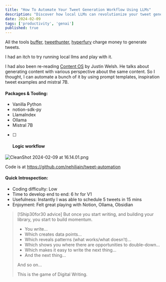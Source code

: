 ```yaml
---
title: "How To Automate Your Tweet Generation Workflow Using LLMs"
description: "Discover how local LLMs can revolutionize your tweet generation process and boost your productivity!"
date: 2024-02-09
tags: ['productivity', 'genai']
published: true
---
```



All the tools [buffer](https://publish.buffer.com/), [tweethunter](https://tweethunter.io/), [hyperfury](https://hypefury.com/) charge money to generate tweets. 

I had an itch to try running local llms and play with it.

I had also been re-reading [Content OS](https://www.justinwelsh.me/content-os) by Justin Welsh. He talks about generating content with various perspective about the same content. So I thought, I can automate a bunch of it by using prompt templates, inspiration tweet examples and mistral 7B.

#### Packages & Tooling:
- Vanilla Python
- notion-sdk-py
- LlamaIndex
- Ollama
- Mistral 7B


- [ ] #### Logic workflow
![CleanShot 2024-02-09 at 16.14.01.png](/blog_images/CleanShot%202024-02-09%20at%2016.14.01.png)


Code is at https://github.com/nehiljain/tweet-automation

#### Quick Introspection:
- Coding difficulty: Low
- Time to develop end to end: 6 hr for V1
- Usefulness: Instantly I was able to schedule 5 tweets in 15 mins
- Enjoyment: Felt great playing with Notion, Ollama, Obsidian

> [!Ship30for30 advice]
> But once you start writing, and building your library, you start to build momentum.
> 
> - You write...
> - Which creates data points...
> - Which reveals patterns (what works/what doesn’t)...
> - Which shows you where there are opportunities to double-down...
> - Which makes it easy to write the next thing...
> - And the next thing...
> 
> And so on...
> 
> This is the game of Digital Writing.